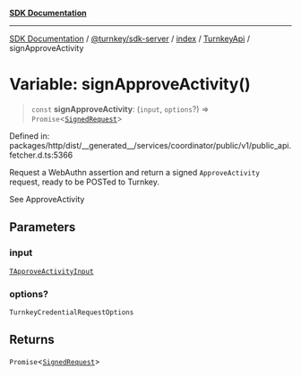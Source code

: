 [**SDK Documentation**](../../../../../../README.mdx)

***

[SDK Documentation](../../../../../../packages.mdx) / [@turnkey/sdk-server](../../../../README.mdx) / [index](../../../README.mdx) / [TurnkeyApi](../README.mdx) / signApproveActivity

# Variable: signApproveActivity()

> `const` **signApproveActivity**: (`input`, `options`?) => `Promise`\<[`SignedRequest`](../../../../../http/index/type-aliases/SignedRequest.mdx)\>

Defined in: packages/http/dist/\_\_generated\_\_/services/coordinator/public/v1/public\_api.fetcher.d.ts:5366

Request a WebAuthn assertion and return a signed `ApproveActivity` request, ready to be POSTed to Turnkey.

See ApproveActivity

## Parameters

### input

[`TApproveActivityInput`](../type-aliases/TApproveActivityInput.mdx)

### options?

`TurnkeyCredentialRequestOptions`

## Returns

`Promise`\<[`SignedRequest`](../../../../../http/index/type-aliases/SignedRequest.mdx)\>
